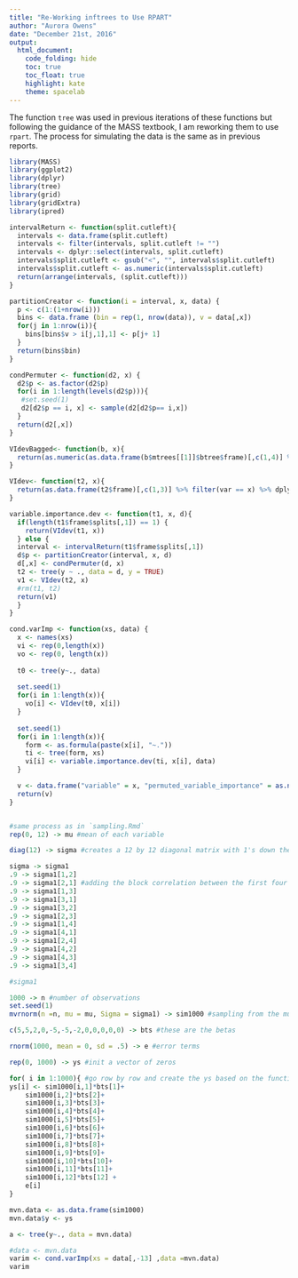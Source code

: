 ```yaml
---
title: "Re-Working inftrees to Use RPART"
author: "Aurora Owens"
date: "December 21st, 2016"
output:
  html_document:
    code_folding: hide
    toc: true
    toc_float: true
    highlight: kate
    theme: spacelab
---
```



The function `tree` was used in previous iterations of these functions but following the guidance of the MASS textbook, I am reworking them to use `rpart`. The process for simulating the data is the same as in previous reports. 

```r
library(MASS)
library(ggplot2)
library(dplyr)
library(tree)
library(grid)
library(gridExtra)
library(ipred)
```


```r
intervalReturn <- function(split.cutleft){ 
  intervals <- data.frame(split.cutleft)
  intervals <- filter(intervals, split.cutleft != "")
  intervals <- dplyr::select(intervals, split.cutleft)
  intervals$split.cutleft <- gsub("<", "", intervals$split.cutleft)
  intervals$split.cutleft <- as.numeric(intervals$split.cutleft)
  return(arrange(intervals, (split.cutleft)))
}

partitionCreator <- function(i = interval, x, data) {
  p <- c(1:(1+nrow(i)))
  bins <- data.frame (bin = rep(1, nrow(data)), v = data[,x])
  for(j in 1:nrow(i)){
    bins[bins$v > i[j,1],1] <- p[j+ 1]
  }
  return(bins$bin)
}

condPermuter <- function(d2, x) {
  d2$p <- as.factor(d2$p)
  for(i in 1:length(levels(d2$p))){
   #set.seed(1)
   d2[d2$p == i, x] <- sample(d2[d2$p== i,x])
  }
  return(d2[,x])
}

VIdevBagged<- function(b, x){
  return(as.numeric(as.data.frame(b$mtrees[[1]]$btree$frame)[,c(1,4)] %>% filter(var == x) %>% dplyr::summarise(sum = sum(dev))))
}

VIdev<- function(t2, x){
  return(as.data.frame(t2$frame)[,c(1,3)] %>% filter(var == x) %>% dplyr::summarise(sum = sum(dev)))
}

variable.importance.dev <- function(t1, x, d){
  if(length(t1$frame$splits[,1]) == 1) {
    return(VIdev(t1, x))
  } else {
  interval <- intervalReturn(t1$frame$splits[,1])
  d$p <- partitionCreator(interval, x, d)
  d[,x] <- condPermuter(d, x)
  t2 <- tree(y ~ ., data = d, y = TRUE)
  v1 <- VIdev(t2, x)
  #rm(t1, t2)
  return(v1)
  }
}

cond.varImp <- function(xs, data) {
  x <- names(xs)
  vi <- rep(0,length(x))
  vo <- rep(0, length(x))
  
  t0 <- tree(y~., data)
  
  set.seed(1)
  for(i in 1:length(x)){
    vo[i] <- VIdev(t0, x[i])
  }
  
  set.seed(1)
  for(i in 1:length(x)){
    form <- as.formula(paste(x[i], "~."))
    ti <- tree(form, xs)
    vi[i] <- variable.importance.dev(ti, x[i], data)
  }

  v <- data.frame("variable" = x, "permuted_variable_importance" = as.numeric(vi), "base_variable_importance"= as.numeric(vo))
  return(v)
}



```



```r

#same process as in `sampling.Rmd`
rep(0, 12) -> mu #mean of each variable

diag(12) -> sigma #creates a 12 by 12 diagonal matrix with 1's down the diagonal

sigma -> sigma1
.9 -> sigma1[1,2]
.9 -> sigma1[2,1] #adding the block correlation between the first four variables
.9 -> sigma1[1,3]
.9 -> sigma1[3,1]
.9 -> sigma1[3,2]
.9 -> sigma1[2,3]
.9 -> sigma1[1,4]
.9 -> sigma1[4,1]
.9 -> sigma1[2,4]
.9 -> sigma1[4,2]
.9 -> sigma1[4,3]
.9 -> sigma1[3,4]

#sigma1

1000 -> n #number of observations
set.seed(1)
mvrnorm(n =n, mu = mu, Sigma = sigma1) -> sim1000 #sampling from the multivariate normal 

c(5,5,2,0,-5,-5,-2,0,0,0,0,0) -> bts #these are the betas 

rnorm(1000, mean = 0, sd = .5) -> e #error terms

rep(0, 1000) -> ys #init a vector of zeros

for( i in 1:1000){ #go row by row and create the ys based on the function of e, bts, and sim1000
ys[i] <- sim1000[i,1]*bts[1]+
    sim1000[i,2]*bts[2]+ 
    sim1000[i,3]*bts[3]+ 
    sim1000[i,4]*bts[4]+ 
    sim1000[i,5]*bts[5]+ 
    sim1000[i,6]*bts[6]+
    sim1000[i,7]*bts[7]+ 
    sim1000[i,8]*bts[8]+ 
    sim1000[i,9]*bts[9]+ 
    sim1000[i,10]*bts[10]+ 
    sim1000[i,11]*bts[11]+ 
    sim1000[i,12]*bts[12] +
    e[i]
}

mvn.data <- as.data.frame(sim1000)
mvn.data$y <- ys
```

```r
a <- tree(y~., data = mvn.data)

#data <- mvn.data
varim <- cond.varImp(xs = data[,-13] ,data =mvn.data)
varim
```

```r

```

